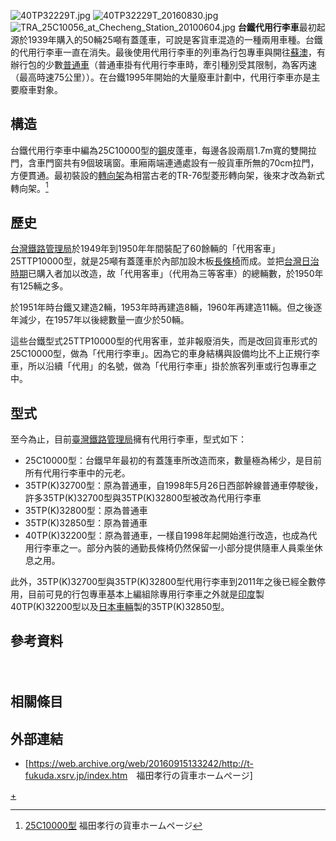 [[File:40TP32229T.jpg|thumb]]
[[File:40TP32229T_20160830.jpg|thumb]]
[[File:TRA_25C10056_at_Checheng_Station_20100604.jpg|thumb]]
'''台鐵代用行李車'''最初起源於1939年購入的50輛25噸有蓋蓬車，可說是客貨車混造的一種兩用車種。台鐵的代用行李車一直在消失。最後使用代用行李車的列車為行包專車與開往[[蘇澳車站|蘇澳]]，有辦行包的少數[[普通車|普通車]]（普通車掛有代用行李車時，牽引種別受其限制，為客丙速（最高時速75公里））。在台鐵1995年開始的大量廢車計劃中，代用行李車亦是主要廢車對象。

==構造==
台鐵代用行李車中編為25C10000型的[[鋼|鋼]]皮蓬車，每邊各設兩扇1.7m寬的雙開拉門，含車門窗共有9個玻璃窗。車廂兩端連通處設有一般貨車所無的70cm拉門，方便貫通。最初裝設的[[轉向架|轉向架]]為相當古老的TR-76型菱形轉向架，後來才改為新式轉向架。<ref>[http://t-fukuda.xsrv.jp/TAIWAN/25C10000.htm 25C10000型] {{Wayback|url=http://t-fukuda.xsrv.jp/TAIWAN/25C10000.htm |date=20180429235002 }} 福田孝行の貨車ホームページ</ref>

==歷史==
[[台灣鐵路管理局|台灣鐵路管理局]]於1949年到1950年年間裝配了60餘輛的「代用客車」25TTP10000型，就是25噸有蓋蓬車於內部加設木板[[長條椅|長條椅]]而成。並把[[台灣日治時期|台灣日治時期]]已購入者加以改造，故「代用客車」（代用為三等客車）的總輛數，於1950年有125輛之多。

於1951年時台鐵又建造2輛，1953年時再建造8輛，1960年再建造11輛。但之後逐年減少，在1957年以後總數量一直少於50輛。

這些台鐵型式25TTP10000型的代用客車，並非報廢消失，而是改回貨車形式的25C10000型，做為「代用行李車」。因為它的車身結構與設備均比不上正規行李車，所以沿續「代用」的名號，做為「代用行李車」掛於旅客列車或行包專車之中。

==型式==
至今為止，目前[[臺灣鐵路管理局|臺灣鐵路管理局]]擁有代用行李車，型式如下：

*25C10000型：台鐵早年最初的有蓋篷車所改造而來，數量極為稀少，是目前所有代用行李車中的元老。
*35TP(K)32700型：原為普通車，自1998年5月26日西部幹線普通車停駛後，許多35TP(K)32700型與35TP(K)32800型被改為代用行李車
*35TP(K)32800型：原為普通車
*35TP(K)32850型：原為普通車
*40TP(K)32200型：原為普通車，一樣自1998年起開始進行改造，也成為代用行李車之一。部分內裝的通勤長條椅仍然保留一小部分提供隨車人員乘坐休息之用。

此外，35TP(K)32700型與35TP(K)32800型代用行李車到2011年之後已經全數停用，目前可見的行包專車基本上編組除專用行李車之外就是[[印度|印度]]製40TP(K)32200型以及[[日本車輛|日本車輛]]製的35TP(K)32850型。

==參考資料==
{{Reflist}}
　
==相關條目==
{{link-ja|日本國鐵Waki1型貨車|国鉄ワキ1形貨車#台湾総督府鉄道ワル10000形}}

==外部連結==
*[https://web.archive.org/web/20160915133242/http://t-fukuda.xsrv.jp/index.htm　福田孝行の貨車ホームぺージ]

{{台鐵車輛}}
{{臺灣鐵路管理局無動力客車}}

[[Category:臺灣鐵路管理局車輛|+]]